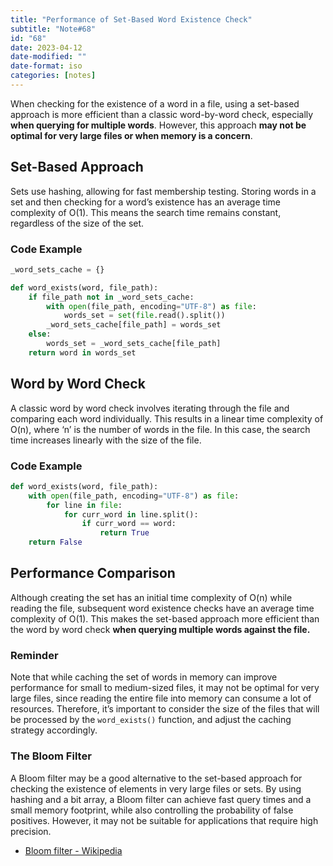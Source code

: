 ```yaml
---
title: "Performance of Set-Based Word Existence Check"
subtitle: "Note#68"
id: "68"
date: 2023-04-12
date-modified: ""
date-format: iso
categories: [notes]
---
```

When checking for the existence of a word in a file, using a set-based approach is more efficient than a classic word-by-word check, especially **when querying for multiple words**. However, this approach **may not be optimal for very large files or when memory is a concern**.

## Set-Based Approach

Sets use hashing, allowing for fast membership testing. Storing words in a set and then checking for a word's existence has an average time complexity of O(1). This means the search time remains constant, regardless of the size of the set.

### Code Example

```python
_word_sets_cache = {}

def word_exists(word, file_path):
    if file_path not in _word_sets_cache:
        with open(file_path, encoding="UTF-8") as file:
            words_set = set(file.read().split())
        _word_sets_cache[file_path] = words_set
    else:
        words_set = _word_sets_cache[file_path]
    return word in words_set
```

## Word by Word Check

A classic word by word check involves iterating through the file and comparing each word individually. This results in a linear time complexity of O(n), where 'n' is the number of words in the file. In this case, the search time increases linearly with the size of the file.

### Code Example

```python
def word_exists(word, file_path):
    with open(file_path, encoding="UTF-8") as file:
        for line in file:
            for curr_word in line.split():
                if curr_word == word:
                    return True
    return False
```

## Performance Comparison

Although creating the set has an initial time complexity of O(n) while reading the file, subsequent word existence checks have an average time complexity of O(1). This makes the set-based approach more efficient than the word by word check **when querying multiple words against the file.**

### Reminder

Note that while caching the set of words in memory can improve performance for small to medium-sized files, it may not be optimal for very large files, since reading the entire file into memory can consume a lot of resources. Therefore, it's important to consider the size of the files that will be processed by the `word_exists()` function, and adjust the caching strategy accordingly.

### The Bloom Filter

A Bloom filter may be a good alternative to the set-based approach for checking the existence of elements in very large files or sets. By using hashing and a bit array, a Bloom filter can achieve fast query times and a small memory footprint, while also controlling the probability of false positives. However, it may not be suitable for applications that require high precision.

* [Bloom filter - Wikipedia](https://en.wikipedia.org/wiki/Bloom_filter)
